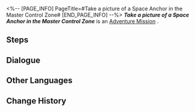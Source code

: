 <%-- [PAGE_INFO]
PageTitle=#Take a picture of a Space Anchor in the Master Control Zone#
[END_PAGE_INFO] --%>
{{Stub|Dialogue.}}
{{Mission Infobox
|id            = 8000132
|title         = 
|image         = <!--Mission Take a picture of a Space Anchor in the Master Control Zone.png-->
|type          = Adventure
|event_name    = 
|chapter       = 
|requirements  = [[Companion Mission]] ''[[Punklorde Mentality]]'' completed
|summary       = <!--official mission summary from Fate's Atlas-->
|characters    = Trailblazer
|startLocation = [[<!--starting world-->]] - [[<!--starting area-->]]
|world         = <!--starting world-->
|area          = <!--starting area-->
|prev          = 
|next          = 
|rewards       = 
}}
'''''Take a picture of a Space Anchor in the Master Control Zone''''' is an [[Adventure Mission]]<!--in [world]-->.

==Steps==


<!--
==Gameplay Notes==

--><!--
==Trial Character==

-->
==Dialogue==
{{Stub Dialogue}}
{{Dialogue Start}}
:{{tx}}
{{Dialogue End}}

==Other Languages==
{{Other Languages
|en   = Take a picture of a Space Anchor in the Master Control Zone
|zhs  = 在主控舱段拍摄「界域定锚」的照片
|zht  = 在主控艙段拍攝「界域定錨」的照片
|ja   = 主制御部分で「界域アンカー」の写真を撮る
|ko   = 메인 컨트롤 캐빈에서 「경계의 닻」 사진 촬영
|es   = Haz una foto de un ancla del espacio en la zona de mando principal
|fr   = Prendre une ancre spatiale en photo dans la Zone de contrôle principale
|ru   = Сделайте снимки пространственного якоря в Главной контрольной зоне
|th   = ถ่ายภาพ "Space Anchor" ที่ Master Control Zone
|vi   = Chụp ảnh "Mỏ Neo Không Gian" tại Khoang Điều Khiển Chính
|de   = Nimm in der Hauptkontrollzone ein Bild von einem Sternenanker auf
|id   = Ambil foto "Space Anchor" di Master Control Zone
|pt   = Tire uma foto de uma Âncora Espacial na Zona de Controle Principal
}}

==Change History==
{{Change History|1.1}}

